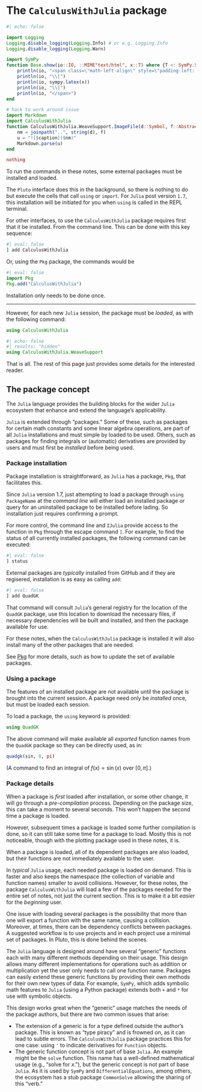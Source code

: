 # The `CalculusWithJulia` package


```julia
#| echo: false

import Logging
Logging.disable_logging(Logging.Info) # or e.g. Logging.Info
Logging.disable_logging(Logging.Warn)

import SymPy
function Base.show(io::IO, ::MIME"text/html", x::T) where {T <: SymPy.SymbolicObject}
    println(io, "<span class=\"math-left-align\" style=\"padding-left: 4px; width:0; float:left;\"> ")
    println(io, "\\[")
    println(io, sympy.latex(x))
    println(io, "\\]")
    println(io, "</span>")
end

# hack to work around issue
import Markdown
import CalculusWithJulia
function CalculusWithJulia.WeaveSupport.ImageFile(d::Symbol, f::AbstractString, caption; kwargs...)
    nm = joinpath("..", string(d), f)
    u = "![$caption]($nm)"
    Markdown.parse(u)
end

nothing
```

To run the commands in  these notes, some external packages must be installed and loaded.


The `Pluto` interface does this in the background, so there is nothing to do but execute the cells that call `using` or `import`. For `Julia` post version `1.7`, this installation will be initiated for you when `using` is called in the REPL terminal.


For other interfaces, to use the `CalculusWithJulia` package  requires first that it be installed. From the command line. This can be done with this key sequence:


```julia
#| eval: false
] add CalculusWithJulia
```

Or, using the `Pkg` package, the commands would be


```julia
#| eval: false
import Pkg
Pkg.add("CalculusWithJulia")
```

Installation  only needs to be done once.


---


However, for each new `Julia` session, the package must be *loaded*, as with the following command:


```julia
using CalculusWithJulia
```

```julia
#| echo: false
#| results: "hidden"
using CalculusWithJulia.WeaveSupport
```

That is all. The rest of this page just provides some details for the interested reader.


## The package concept


The `Julia` language provides the building blocks for the wider `Julia` ecosystem that enhance and extend the language's applicability.


`Julia` is extended through "packages." Some of these, such as packages for certain math constants and some linear algebra operations, are part of all `Julia` installations and must simple by loaded to be used. Others, such as packages for finding integrals or (automatic) derivatives are provided by users and must first be *installed* before being used.


### Package installation


Package installation is straightforward, as `Julia` has a package, `Pkg`, that facilitates this.


Since `Julia` version 1.7, just attempting to load a package through  `using PackageName` at the *command line* will either load an installed package *or* query for an uninstalled package to be installed before lading. So installation just requires confirming a prompt.


For more control, the command line and `IJulia` provide access to the function in `Pkg` through the escape command `]`. For example, to find the status of all currently installed packages, the following command can be executed:


```julia
#| eval: false
] status
```

External packages are *typically* installed from GitHub and if they are regisered, installation is as easy as calling `add`:


```julia
#| eval: false
] add QuadGK
```

That command will consult `Julia`'s general registry for the location of the `QuadGK` package, use this location to download the necessary files, if necessary dependencies will be built and installed, and then the package available for use.


For these notes, when the `CalculusWithJulia` package is installed it will also install many of the other packages that are needed.


See [Pkg](https://docs.julialang.org/en/v1/stdlib/Pkg/index.html) for more details, such as how to update the set of available packages.


### Using a package


The features of an installed package are not available until the package is brought into the current session. A package need only be *installed* once, but must be loaded each session.


To load a package, the `using` keyword is provided:


```julia
using QuadGK
```

The above command will make available all *exported* function names from the `QuadGK` package so they can be directly used, as in:


```julia
quadgk(sin, 0, pi)
```

(A command to find an integral of $f(x) = \sin(x)$ over $[0, \pi]$.)


### Package details


When a package is *first* loaded after installation, or some other change, it will go through a *pre-compilation* process. Depending on the package size, this can take a moment to several seconds. This won't happen the second time a package is loaded.


However, subsequent times a package is loaded some further compilation is done, so it can still take some time for a package to load. Mostly this is not noticeable, though with the plotting package used in these notes, it is.


When a package is loaded, all of its dependent packages are also loaded, but their functions are not immediately available to the user.


In *typical* `Julia` usage, each needed package is loaded on demand. This is faster and also keeps the namespace (the collection of variable and function names) smaller to avoid collisions. However, for these notes, the package `CalculusWithJulia` will load a few of the packages needed for the entire set of notes, not just the current section. This is to make it a bit *easier* for the *beginning* user.


One issue with loading several packages is the possibility that more than one will export a function with the same name, causing a collision. Moreover, at times, there can be dependency conflicts between packages. A suggested workflow is to use projects and in each project use a minimal set of packages. In Pluto, this is done behind the scenes.


The `Julia` language is designed around have several "generic" functions each with many different methods depending on their usage. This design allows many different implementations for operations such as addition or multiplication yet the user only needs to call one function name. Packages can easily extend these generic functions by providing their own methods for their own new types of data. For example, `SymPy`, which adds symbolic math features to `Julia` (using a Python package) extends both `+` and `*` for use with symbolic objects.


This design works great when the "generic" usage matches the needs of the package authors, but there are two common issues that arise:


  * The extension of a generic is for a type defined outside the author's package. This is known as "type piracy" and is frowned on, as it can lead to subtle errors. The `CalculusWithJulia` package practices this for one case: using `'` to indicate derivatives for `Function` objects.
  * The generic function concept is not part of base `Julia`. An example might be the `solve` function. This name has a well-defined mathematical usage (e.g., "solve for $x$."), but the generic concept is not part of base `Julia`. As it is used by `SymPy` and `DifferentialEquations`, among others, the ecosystem has a stub package `CommonSolve` allowing the sharing of this "verb."


